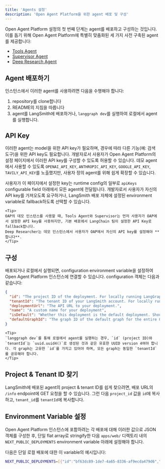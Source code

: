 ```yaml
---
title: 'Agents 설정'
description: 'Open Agent Platform을 위한 agent 배포 및 구성'
---
```


Open Agent Platform 설정의 첫 번째 단계는 agent를 배포하고 구성하는 것입니다. 이를 돕기 위해 Open Agent Platform에 특별히 맞춤화된 세 가지 사전 구축된 agent를 제공합니다:

- [Tools Agent](https://github.com/langchain-ai/oap-langgraph-tools-agent)
- [Supervisor Agent](https://github.com/langchain-ai/oap-agent-supervisor)
- [Deep Research Agent](https://github.com/langchain-ai/oap-deep-researcher)

## Agent 배포하기

인스턴스에서 이러한 agent를 사용하려면 다음을 수행해야 합니다:

1. repository를 clone합니다
2. README의 지침을 따릅니다
3. agent를 LangSmith에 배포하거나, `langgraph dev`를 실행하여 로컬에서 agent를 실행합니다.

## API Key

이러한 agent는 model을 위한 API key가 필요하며, 경우에 따라 다른 기능(예: 검색 도구)을 위한 API key도 필요합니다.
개발자로서 사용자가 Open Agent Platform의 설정 페이지에서 이러한 API key를 구성할 수 있도록 허용할 수 있습니다.
데모 agent에서 사용할 수 있도록 `OPENAI_API_KEY`, `ANTHROPIC_API_KEY`, `GOOGLE_API_KEY`, `TAVILY_API_KEY`를 노출했지만, 사용자 정의 agent를 위해 쉽게 확장할 수 있습니다.


사용자가 이 페이지에서 설정한 key는 runtime config의 일부로 `apiKeys` configurable field 아래에서 모든 agent에 전달됩니다.
개발자로서 사용자가 자신의 API key를 가져오도록 요구하거나, LangSmith 배포 자체에 설정된 environment variable로 fallback하도록 선택할 수 있습니다.

    <Tip>
    OAP의 데모 인스턴스를 사용할 때, Tools Agent와 Supervisor는 먼저 사용자가 OAP에서 설정한 API key를 사용하지만, 기본 배포에서 LangChain 팀이 설정한 API Key로 fallback합니다.
    Deep Researcher는 데모 인스턴스에서 사용자가 OAP에서 자신의 API key를 설정해야 **합니다**.
    </Tip>

## 구성

배포되거나 로컬에서 실행되면, configuration environment variable을 설정하여 Open Agent Platform 인스턴스에 연결할 수 있습니다. configuration 객체는 다음과 같습니다:

```json
{
  "id": "The project ID of the deployment. For locally running LangGraph servers, this can be any UUID Version 4.",
  "tenantId": "The tenant ID of your LangSmith account. For locally running LangGraph servers, this can be any UUID Version 4.",
  "deploymentUrl": "The API URL to your deployment.",
  "name": "A custom name for your deployment",
  "isDefault": "Whether this deployment is the default deployment. Should only be set to true for one deployment.",
  "defaultGraphId": "The graph ID of the default graph for the entire OAP instance. We recommend this is set to the graph ID of a graph which supports RAG & MCP tools. This must be set in the same deployment which isDefault is set to true on. Optional, but required in at least one deployment.",
}
```
    <Tip>
    `langgraph dev`를 통해 로컬에서 agent를 실행하는 경우, `id` (project ID)와 `tenantId`는 `uuid.uuid4()`로 생성된 것과 같은 유효한 UUID version 4여야 합니다. 각 graph는 고유한 `id`를 가지고 있어야 하며, 모든 graph는 동일한 `tenantId`를 공유해야 합니다.
    </Tip>

## Project & Tenant ID 찾기

LangSmith에 배포된 agent의 project & tenant ID를 쉽게 찾으려면, 배포 URL의 `/info` endpoint에 GET 요청을 할 수 있습니다. 그런 다음 `project_id` 값을 `id`에 복사하고, `tenant_id`를 `tenantId`에 복사합니다.

## Environment Variable 설정

Open Agent Platform 인스턴스에 포함하려는 각 배포에 대해 이러한 값으로 JSON 객체를 구성한 후, 단일 flat array로 stringify한 다음 `apps/web/` 디렉토리 내의 `NEXT_PUBLIC_DEPLOYMENTS` environment variable 아래에 설정해야 합니다.

다음은 단일 로컬 배포에 대한 이 variable의 예시입니다:

```bash
NEXT_PUBLIC_DEPLOYMENTS=[{"id":"bf63dc89-1de7-4a65-8336-af9ecda479d6","deploymentUrl":"http://localhost:2024","tenantId":"42d732b3-1324-4226-9fe9-513044dceb58","name":"Local deployment","isDefault":true,"defaultGraphId":"agent"}]
```